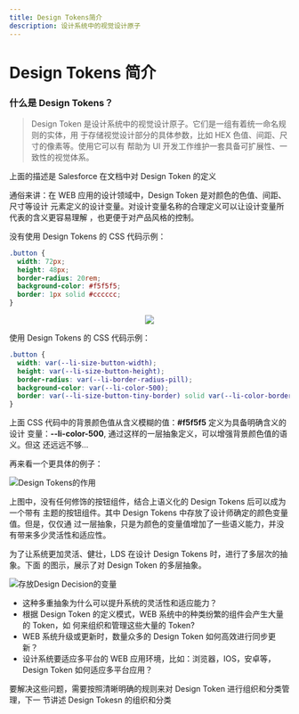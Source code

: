 ```yaml
---
title: Design Tokens简介
description: 设计系统中的视觉设计原子
---
```


# Design Tokens 简介

### 什么是 Design Tokens？

> Design Token 是设计系统中的视觉设计原子。它们是一组有着统一命名规则的实体，用
> 于存储视觉设计部分的具体参数，比如 HEX 色值、间距、尺寸的像素等。使用它可以有
> 帮助为 UI 开发工作维护一套具备可扩展性、一致性的视觉体系。

上面的描述是 Salesforce 在文档中对 Design Token 的定义

通俗来讲：在 WEB 应用的设计领域中，Design Token 是对颜色的色值、间距、尺寸等设计
元素定义的设计变量。对设计变量名称的合理定义可以让设计变量所代表的含义更容易理解
，也更便于对产品风格的控制。

没有使用 Design Tokens 的 CSS 代码示例：

```css
.button {
  width: 72px;
  height: 48px;
  border-radius: 20rem;
  background-color: #f5f5f5;
  border: 1px solid #cccccc;
}
```

<div align='center'>
  <img src='/img/arrowdown.svg' />
</div>

使用 Design Tokens 的 CSS 代码示例：

```css
.button {
  width: var(--li-size-button-width);
  height: var(--li-size-button-height);
  border-radius: var(--li-border-radius-pill);
  background-color: var(--li-color-500);
  border: var(--li-size-button-tiny-border) solid var(--li-color-border-button);
}
```

上面 CSS 代码中的背景颜色值从含义模糊的值：**#f5f5f5** 定义为具备明确含义的设计
变量：**--li-color-500**, 通过这样的一层抽象定义，可以增强背景颜色值的语义。但这
还远远不够...

再来看一个更具体的例子：

![Design Tokens的作用](/img/design_token_func.svg)

上图中，没有任何修饰的按钮组件，结合上语义化的 Design Tokens 后可以成为一个带有
主题的按钮组件。其中 Design Tokens 中存放了设计师确定的颜色变量值。但是，仅仅通
过一层抽象，只是为颜色的变量值增加了一些语义能力，并没有带来多少灵活性和适应性。

为了让系统更加灵活、健壮，LDS 在设计 Design Tokens 时，进行了多层次的抽象。下面
的图示，展示了对 Design Token 的多层抽象。

![存放Design Decision的变量](/img/design_token_decision.svg)

- 这种多重抽象为什么可以提升系统的灵活性和适应能力？
- 根据 Design Token 的定义模式，WEB 系统中的种类纷繁的组件会产生大量的 Token，如
  何来组织和管理这些大量的 Token?
- WEB 系统升级或更新时，数量众多的 Design Token 如何高效进行同步更新？
- 设计系统要适应多平台的 WEB 应用环境，比如：浏览器，IOS，安卓等，Design Token
  如何适应多平台应用？

要解决这些问题，需要按照清晰明确的规则来对 Design Token 进行组织和分类管理，下一
节讲述 Design Tokesn 的组织和分类
